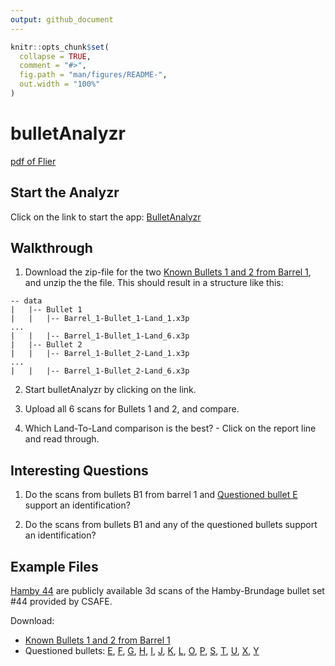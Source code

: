 ```yaml
---
output: github_document
---
```


<!-- README.md is generated from README.Rmd. Please edit that file -->

```r
knitr::opts_chunk$set(
  collapse = TRUE,
  comment = "#>",
  fig.path = "man/figures/README-",
  out.width = "100%"
)
```

# bulletAnalyzr

<!-- badges: start -->
<!-- badges: end -->

[pdf of Flier](bulletAnalyzr-flier.pdf)

## Start the Analyzr

Click on the link to start the app: [BulletAnalyzr](https://labs.omnianalytics.org/bullet-analyzer/)

## Walkthrough


1. Download the zip-file for the two [Known Bullets 1 and 2 from Barrel 1](https://github.com/CSAFE-ISU/bulletAnalyzr/raw/main/examples/Hamby-44/barrel%201.zip), and unzip the the file. This should result in a structure like this:

```
-- data
|   |-- Bullet 1
|   |   |-- Barrel_1-Bullet_1-Land_1.x3p
... 
|   |   |-- Barrel_1-Bullet_1-Land_6.x3p
|   |-- Bullet 2
|   |   |-- Barrel_1-Bullet_2-Land_1.x3p
... 
|   |   |-- Barrel_1-Bullet_2-Land_6.x3p
```

2. Start bulletAnalyzr by clicking on the link.

3. Upload all 6 scans for Bullets 1 and 2, and compare. 

4. Which Land-To-Land comparison is the best? - Click on the report line and read through. 


## Interesting Questions

1. Do the scans from bullets B1  from barrel 1  and [Questioned bullet E](https://github.com/CSAFE-ISU/bulletAnalyzr/raw/main/examples/Hamby-44/Questioned//Bullet E.zip) support an identification?

2. Do the scans from bullets B1 and any of the questioned bullets support an identification? 

## Example Files


[Hamby 44](https://tsapps.nist.gov/NRBTD/Studies/Studies/Details/fc1f7807-f6e2-41c2-abd1-6173d5a99157)
are publicly available 3d scans of the Hamby-Brundage bullet set #44 provided by CSAFE. 

Download: 

  - [Known Bullets 1 and 2 from Barrel 1](examples/Hamby-44/barrel 1.zip)
  - Questioned bullets:  [E](examples/Hamby-44/Questioned//Bullet E.zip), 
  [F](examples/Hamby-44/Questioned//Bullet F.zip), 
[G](examples/Hamby-44/Questioned//Bullet G.zip), 
[H](examples/Hamby-44/Questioned//Bullet H.zip), 
[I](examples/Hamby-44/Questioned//Bullet I.zip), 
[J](examples/Hamby-44/Questioned//Bullet J.zip), 
[K](examples/Hamby-44/Questioned//Bullet K.zip), 
[L](examples/Hamby-44/Questioned//Bullet L.zip), 
[O](examples/Hamby-44/Questioned//Bullet O.zip), 
[P](examples/Hamby-44/Questioned//Bullet P.zip), 
[S](examples/Hamby-44/Questioned//Bullet S.zip), 
[T](examples/Hamby-44/Questioned//Bullet T.zip), 
[U](examples/Hamby-44/Questioned//Bullet U.zip), 
[X](examples/Hamby-44/Questioned//Bullet X.zip), 
[Y](examples/Hamby-44/Questioned//Bullet Y.zip) 


